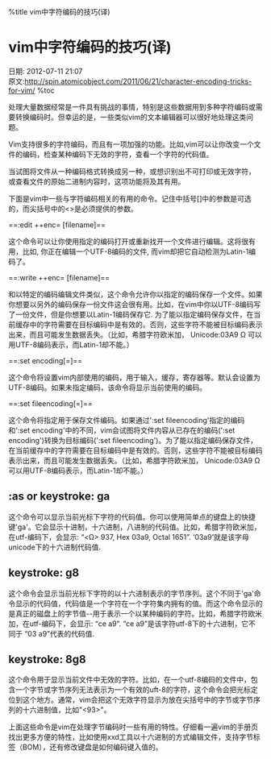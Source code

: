 %title vim中字符编码的技巧(译)
=vim中字符编码的技巧(译)=
日期: 2012-07-11 21:07<br>
原文:http://spin.atomicobject.com/2011/06/21/character-encoding-tricks-for-vim/
%toc

处理大量数据经常是一件具有挑战的事情，特别是这些数据用到多种字符编码或需要转换编码时。但幸运的是，一些类似vim的文本编辑器可以很好地处理这类问题。

 {{character_encoding_tricks_for_vim_1.png}}

Vim支持很多的字符编码，而且有一项加强的功能。比如,vim可以让你改变一个文件的编码，检查某种编码下无效的字符，查看一个字符的代码值。

当试图将文件从一种编码格式转换成另一种，或想识别出不可打印或无效字符， 或查看文件的原始二进制内容时，这项功能将及其有用。

下面是vim中一些与字符编码相关的有用的命令。记住中括号[]中的参数是可选的，而尖括号中的<>是必须提供的参数。

==:edit ++enc=<encoding> [filename]==

这个命令可以让你使用指定的编码打开或重新找开一个文件进行编辑。这将很有用，比如, 你正在编辑一个UTF-8编码的文件, 而vim却把它自动检测为Latin-1编码了。

==:write ++enc=<encoding> [filename]==

和以特定的编码编辑文件类似，这个命令允许你以指定的编码保存一个文件。如果你想要以另外的编码保存一份文件这会很有用。比如，在vim中你以UTF-8编码写了一份文件，但是你想要以Latin-1编码保存它. 为了能以指定编码保存文件，在当前缓存中的字符需要在目标编码中是有效的。否则，这些字符不能被目标编码表示出来，而且可能发生数据丢失。（比如，希腊字符欧米加， Unicode:03A9 Ω 可以用UTF-8编码表示，而Latin-1却不能。）

==:set encoding[=<encoding>]==

这个命令将设置vim内部使用的编码，用于输入，缓存，寄存器等。默认会设置为UTF-8编码。如果未指定编码，该命令将显示当前使用的编码。

==:set fileencoding[=<encoding>]==

这个命令将指定用于保存文件编码。如果通过':set fileencoding'指定的编码和':set encoding'中的不同，vim会试图将文件内容从已存在的编码(':set encoding')转换为目标编码(':set fileencoding')。为了能以指定编码保存文件，在当前缓存中的字符需要在目标编码中是有效的。否则，这些字符不能被目标编码表示出来，而且可能发生数据丢失。（比如，希腊字符欧米加， Unicode:03A9 Ω 可以用UTF-8编码表示，而Latin-1却不能。） 

==:as or keystroke: ga==

这个命令可以显示当前光标下字符的代码值。你可以使用简单点的键盘上的快捷键'ga'。它会显示十进制，十六进制，八进制的代码值。比如，希腊字符欧米加，在utf-编码下，会显示: “<Ω> 937, Hex 03a9, Octal 1651”. ‘03a9’就是该字母unicode下的十六进制代码值. 

==keystroke: g8==

这个命令会显示当前光标下字符的以十六进制表示的字节序列。这个不同于'ga'命令显示的代码值，代码值是一个字符在一个字符集内拥有的值。而这个命令显示的是真正的磁盘上的字节值--用于表示一个以某种编码的字符。比如，希腊字符欧米加，在utf-编码下，会显示:  “ce a9”. “ce a9”是该字符utf-8下的十六进制，它不同于 “03 a9”代表的代码值.

==keystroke: 8g8==

这个命令用于显示当前文件中无效的字符。比如，在一个utf-8编码的文件中，包含一个字节或字节序列无法表示为一个有效的uft-8的字符，这个命令会把光标定位到这个地方。通常，vim会把这个无效字符显示为放在尖括号中的字节或字节序列的十六进制值，比如"<93>"。

上面这些命令是vim在处理字节编码时一些有用的特性。仔细看一遍vim的手册页找出更多方便的特性，比如使用xxd工具以十六进制的方式编辑文件，支持字节标签（BOM），还有修改键盘是如何编码键入值的。


